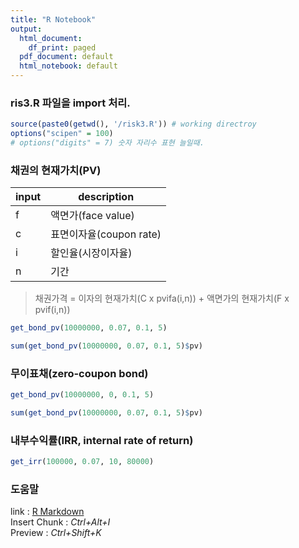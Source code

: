 ```yaml
---
title: "R Notebook"
output:
  html_document:
    df_print: paged
  pdf_document: default
  html_notebook: default
---
```


### ris3.R 파일을 import 처리.
```r
source(paste0(getwd(), '/risk3.R')) # working directroy 
options("scipen" = 100)
# options("digits" = 7) 숫자 자리수 표현 늘일때.
```



### 채권의 현재가치(PV)



input|description
----|------
f | 액면가(face value)  
c | 표면이자율(coupon rate)  
i | 할인율(시장이자율)  
n | 기간  
>채권가격 = 이자의 현재가치(C x pvifa(i,n)) + 액면가의 현재가치(F x pvif(i,n))

```r
get_bond_pv(10000000, 0.07, 0.1, 5)
```


```r
sum(get_bond_pv(10000000, 0.07, 0.1, 5)$pv)
```
  
  

### 무이표채(zero-coupon bond)
```r
get_bond_pv(10000000, 0, 0.1, 5)
```


```r
sum(get_bond_pv(10000000, 0.07, 0.1, 5)$pv)
```



### 내부수익률(IRR, internal rate of return)

```r
get_irr(100000, 0.07, 10, 80000)
```


### 도움말
link : [R Markdown](http://rmarkdown.rstudio.com)  
Insert Chunk : *Ctrl+Alt+I*  
Preview : *Ctrl+Shift+K*

